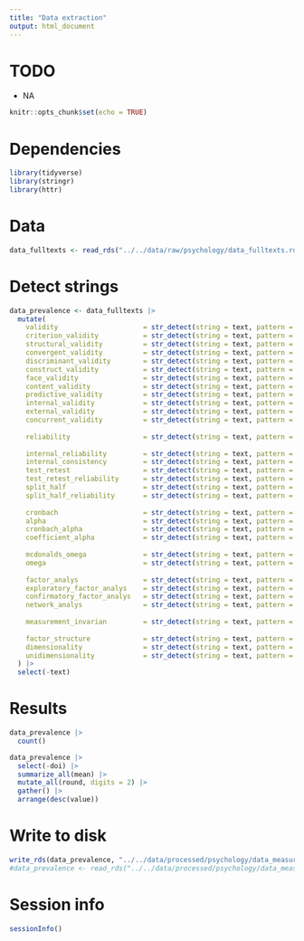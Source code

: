 ```yaml
---
title: "Data extraction"
output: html_document
---
```


# TODO

- NA

```r
knitr::opts_chunk$set(echo = TRUE)
```

# Dependencies

```r

library(tidyverse)
library(stringr)
library(httr)

```

# Data

```r

data_fulltexts <- read_rds("../../data/raw/psychology/data_fulltexts.rds")

```

# Detect strings

```r

data_prevalence <- data_fulltexts |> 
  mutate(
    validity                     = str_detect(string = text, pattern = regex("validity",                            ignore_case = TRUE)),
    criterion_validity           = str_detect(string = text, pattern = regex("criterion validity",                  ignore_case = TRUE)),
    structural_validity          = str_detect(string = text, pattern = regex("structural validity",                 ignore_case = TRUE)),
    convergent_validity          = str_detect(string = text, pattern = regex("convergent validity"),                ignore_case = TRUE), 
    discriminant_validity        = str_detect(string = text, pattern = regex("discriminant validity",               ignore_case = TRUE)),
    construct_validity           = str_detect(string = text, pattern = regex("construct validity",                  ignore_case = TRUE)),
    face_validity                = str_detect(string = text, pattern = regex("face validity",                       ignore_case = TRUE)),
    content_validity             = str_detect(string = text, pattern = regex("content validity",                    ignore_case = TRUE)),
    predictive_validity          = str_detect(string = text, pattern = regex("predictive validity",                 ignore_case = TRUE)),
    internal_validity            = str_detect(string = text, pattern = regex("internal validity",                   ignore_case = TRUE)),
    external_validity            = str_detect(string = text, pattern = regex("external validity",                   ignore_case = TRUE)),
    concurrent_validity          = str_detect(string = text, pattern = regex("concurrent validity",                 ignore_case = TRUE)),
    
    reliability                  = str_detect(string = text, pattern = regex("reliability",                         ignore_case = TRUE)),
    
    internal_reliability         = str_detect(string = text, pattern = regex("internal reliabilit",                 ignore_case = TRUE)),
    internal_consistency         = str_detect(string = text, pattern = regex("internal consistenc",                 ignore_case = TRUE)),
    test_retest                  = str_detect(string = text, pattern = regex("test( |-)retest",                     ignore_case = TRUE)), # new, not in data
    test_retest_reliability      = str_detect(string = text, pattern = regex("test( |-)retest reliabilit",          ignore_case = TRUE)), # new, not in data
    split_half                   = str_detect(string = text, pattern = regex("(split half|split-half|splithalf)",   ignore_case = TRUE)), # new, not in data
    split_half_reliability       = str_detect(string = text, pattern = regex("(split half|split-half|splithalf) reliability", ignore_case = TRUE)), # new, not in data
    
    cronbach                     = str_detect(string = text, pattern = regex("cronbach",                            ignore_case = TRUE)),    # new, not in data
    alpha                        = str_detect(string = text, pattern = regex("(alpha|a|α)",                         ignore_case = TRUE)),   # new, not in data
    cronbach_alpha               = str_detect(string = text, pattern = regex("cronbach('|’)?s? (alpha|a|α)",        ignore_case = TRUE)),  
    coefficient_alpha            = str_detect(string = text, pattern = regex("coefficient (alpha|a|α)",             ignore_case = TRUE)),  # new, not in data
    
    mcdonalds_omega              = str_detect(string = text, pattern = regex("mcdonald('|’)?s? (omega|ω)",          ignore_case = TRUE)), # new, not in data
    omega                        = str_detect(string = text, pattern = regex("(omega|ω)",                           ignore_case = TRUE)), # new, not in data
    
    factor_analys                = str_detect(string = text, pattern = regex("factor analys",                       ignore_case = TRUE)), # new, not in data
    exploratory_factor_analys    = str_detect(string = text, pattern = regex("exploratory factor analys",           ignore_case = TRUE)), # new, not in data
    confirmatory_factor_analys   = str_detect(string = text, pattern = regex("confirmatory factor analys",          ignore_case = TRUE)), # new, not in data
    network_analys               = str_detect(string = text, pattern = regex("network analys",                      ignore_case = TRUE)), # new, not in data
    
    measurement_invarian         = str_detect(string = text, pattern = regex("measurement (non-|non)?invarian)",    ignore_case = TRUE)),
    
    factor_structure             = str_detect(string = text, pattern = regex("factor structure",                         ignore_case = TRUE)),  # new, not in data
    dimensionality               = str_detect(string = text, pattern = regex("dimensionality",                         ignore_case = TRUE)),  # new, not in data
    unidimensionality            = str_detect(string = text, pattern = regex("unidimensional",                         ignore_case = TRUE)),  # new, not in data
  ) |>
  select(-text)

```

# Results

```r

data_prevalence |>
  count()

data_prevalence |>
  select(-doi) |>
  summarize_all(mean) |>
  mutate_all(round, digits = 2) |>
  gather() |>
  arrange(desc(value))

```

# Write to disk

```r

write_rds(data_prevalence, "../../data/processed/psychology/data_measurement_terms.rds")
#data_prevalence <- read_rds("../../data/processed/psychology/data_measurement_terms.rds")

```

# Session info

```r

sessionInfo()

```


